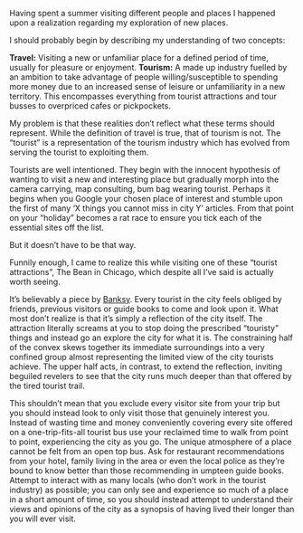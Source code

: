 
<Head>
  <title>Don't be a tourist</title>
</Head>

Having spent a summer visiting different people and places I happened upon a realization regarding my exploration of new places.

I should probably begin by describing my understanding of two concepts:

**Travel:** Visiting a new or unfamiliar place for a defined period of time, usually for pleasure or enjoyment.
**Tourism:** A made up industry fuelled by an ambition to take advantage of people willing/susceptible to spending more money due to an increased sense of leisure or unfamiliarity in a new territory. This encompasses everything from tourist attractions and tour busses to overpriced cafes or pickpockets.

My problem is that these realities don’t reflect what these terms should represent. While the definition of travel is true, that of tourism is not. The “tourist” is a representation of the tourism industry which has evolved from serving the tourist to exploiting them.

Tourists are well intentioned. They begin with the innocent hypothesis of wanting to visit a new and interesting place but gradually morph into the camera carrying, map consulting, bum bag wearing tourist. Perhaps it begins when you Google your chosen place of interest and stumble upon the first of many ‘X things you cannot miss in city Y’ articles. From that point on your “holiday” becomes a rat race to ensure you tick each of the essential sites off the list.

But it doesn’t have to be that way.

Funnily enough, I came to realize this while visiting one of these “tourist attractions”, The Bean in Chicago, which despite all I’ve said is actually worth seeing.

It’s believably a piece by [Banksy](https://en.wikipedia.org/wiki/Banksy). Every tourist in the city feels obliged by friends, previous visitors or guide books to come and look upon it. What most don’t realize is that it’s simply a reflection of the city itself. The attraction literally screams at you to stop doing the prescribed “touristy” things and instead go an explore the city for what it is. The constraining half of the convex skews together its immediate surroundings into a very confined group almost representing the limited view of the city tourists achieve. The upper half acts, in contrast, to extend the reflection, inviting beguiled revelers to see that the city runs much deeper than that offered by the tired tourist trail.

This shouldn’t mean that you exclude every visitor site from your trip but you should instead look to only visit those that genuinely interest you. Instead of wasting time and money conveniently covering every site offered on a one-trip-fits-all tourist bus use your reclaimed time to walk from point to point, experiencing the city as you go. The unique atmosphere of a place cannot be felt from an open top bus. Ask for restaurant recommendations from your hotel, family living in the area or even the local police as they’re bound to know better than those recommending in umpteen guide books. Attempt to interact with as many locals (who don’t work in the tourist industry) as possible; you can only see and experience so much of a place in a short amount of time, so you should instead attempt to understand their views and opinions of the city as a synopsis of having lived their longer than you will ever visit.
